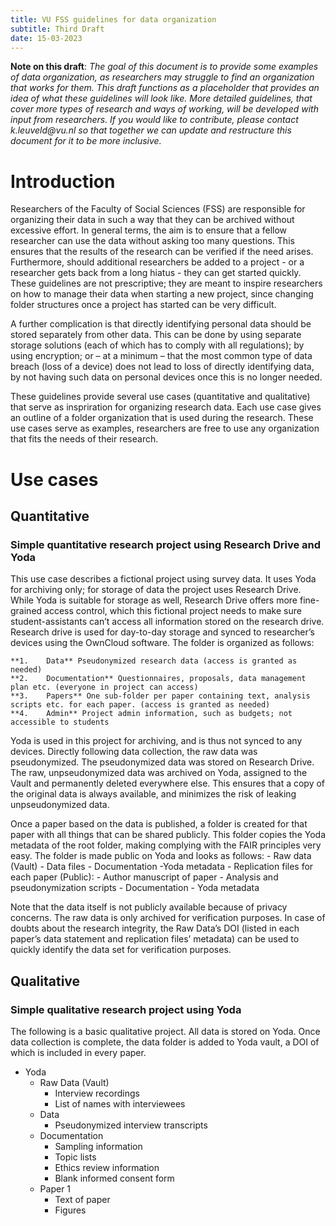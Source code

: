 ---
title: VU FSS guidelines for data organization
subtitle: Third Draft
date: 15-03-2023
---

**Note on this draft**: *The goal of this document is to provide some examples of data organization, as researchers may struggle to find an organization that works for them. This draft functions as a placeholder that provides an idea of what these guidelines will look like. More detailed guidelines, that cover more types of research and ways of working, will be developed with input from researchers. If you would like to contribute, please contact k.leuveld@vu.nl so that together we can update and restructure this document for it to be more inclusive.*

# Introduction

Researchers of the Faculty of Social Sciences (FSS) are responsible for organizing their data in such a way that they can be archived without excessive effort. In general terms, the aim is to ensure that a fellow researcher can use the data without asking too many questions. This ensures that the results of the research can be verified if the need arises. Furthermore, should additional researchers be added to a project - or a researcher gets back from a long hiatus - they can get started quickly. These guidelines are not prescriptive; they are meant to inspire researchers on how to manage their data when starting a new project, since changing folder structures once a project has started can be very difficult.

A further complication is that directly identifying personal data should be stored separately from other data. This can be done by using separate storage solutions (each of which has to comply with all regulations); by using encryption; or -- at a minimum -- that the most common type of data breach (loss of a device) does not lead to loss of directly identifying data, by not having such data on personal devices once this is no longer needed.

These guidelines provide several use cases (quantitative and qualitative) that serve as inspriration for organizing research data. Each use case gives an outline of a folder organization that is used during the research. These use cases serve as examples, researchers are free to use any organization that fits the needs of their research.


# Use cases

## Quantitative

### Simple quantitative research project using Research Drive and Yoda

This use case describes a fictional project using survey data. It uses Yoda for archiving only; for storage of data the project uses Research Drive. While Yoda is suitable for storage as well, Research Drive offers more fine-grained access control, which this fictional project needs to make sure student-assistants can’t access all information stored on the research drive.
Research drive is used for day-to-day storage and synced to researcher’s devices using the OwnCloud software. The folder is organized as follows:

	**1.	Data** Pseudonymized research data (access is granted as needed)
	**2.	Documentation** Questionnaires, proposals, data management plan etc. (everyone in project can access)
	**3.	Papers** One sub-folder per paper containing text, analysis scripts etc. for each paper. (access is granted as needed)
	**4.	Admin** Project admin information, such as budgets; not accessible to students

Yoda is used in this project for archiving, and is thus not synced to any devices. Directly following data collection, the raw data was pseudonymized. The pseudonymized data was stored on Research Drive. The raw, unpseudonymized data was archived on Yoda, assigned to the Vault and permanently deleted everywhere else. This ensures that a copy of the original data is always available, and minimizes the risk of leaking unpseudonymized data.

Once a paper based on the data is published, a folder is created for that paper with all things that can be shared publicly. This folder copies the Yoda metadata of the root folder, making complying with the FAIR principles very easy. The folder is made public on Yoda and looks as follows:
 - Raw data (Vault) 
	- Data files
	- Documentation
	-Yoda metadata
- Replication files for each paper (Public):
	- Author manuscript of paper
	- Analysis and pseudonymization scripts
	- Documentation
	- Yoda metadata

Note that the data itself is not publicly available because of privacy concerns. The raw data is only archived for verification purposes. In case of doubts about the research integrity, the Raw Data’s DOI (listed in each paper’s data statement and replication files’ metadata) can be used to quickly identify the data set for verification purposes.

## Qualitative

### Simple qualitative research project using Yoda

The following is a basic qualitative project. All data is stored on Yoda. Once data collection is complete, the data folder is added to Yoda vault, a DOI of which is included in every paper.

- Yoda
	- Raw Data (Vault)
		- Interview recordings
		- List of names with interviewees
	- Data 
		- Pseudonymized interview transcripts
	- Documentation
		- Sampling information
		- Topic lists
		- Ethics review information
		- Blank informed consent form
	- Paper 1
		- Text of paper
		- Figures

